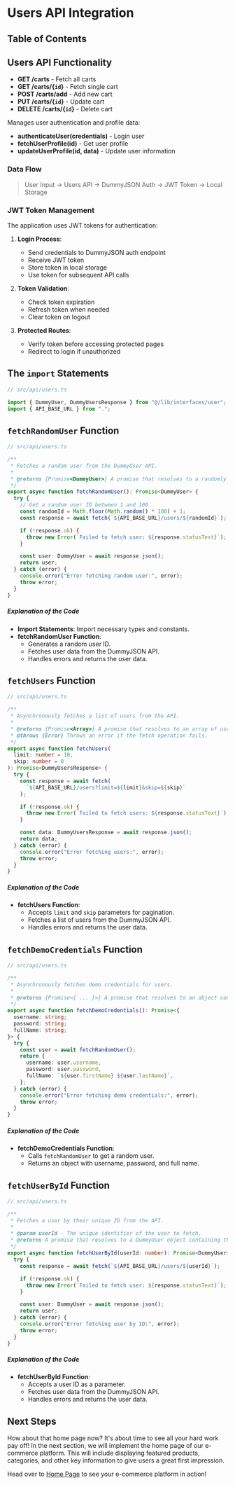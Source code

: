 
# Users API Integration

## Table of Contents

## Users API Functionality

- **GET /carts** - Fetch all carts
- **GET /carts/{`id`}** - Fetch single cart
- **POST /carts/add** - Add new cart
- **PUT /carts/{`id`}** - Update cart
- **DELETE /carts/{`id`}** - Delete cart

Manages user authentication and profile data:

- **authenticateUser(credentials)** - Login user
- **fetchUserProfile(id)** - Get user profile
- **updateUserProfile(id, data)** - Update user information

### Data Flow

> User Input → Users API → DummyJSON Auth → JWT Token → Local Storage

### JWT Token Management

The application uses JWT tokens for authentication:

1. **Login Process**:

   - Send credentials to DummyJSON auth endpoint
   - Receive JWT token
   - Store token in local storage
   - Use token for subsequent API calls

2. **Token Validation**:

   - Check token expiration
   - Refresh token when needed
   - Clear token on logout

3. **Protected Routes**:
   - Verify token before accessing protected pages
   - Redirect to login if unauthorized

## The `import` Statements

```typescript
// src/api/users.ts

import { DummyUser, DummyUsersResponse } from "@/lib/interfaces/user";
import { API_BASE_URL } from ".";
```

## `fetchRandomUser` Function

```typescript
// src/api/users.ts

/**
 * Fetches a random user from the DummyUser API.
 *
 * @returns {Promise<DummyUser>} A promise that resolves to a randomly selected DummyUser object.
 */
export async function fetchRandomUser(): Promise<DummyUser> {
  try {
    // Get a random user ID between 1 and 100
    const randomId = Math.floor(Math.random() * 100) + 1;
    const response = await fetch(`${API_BASE_URL}/users/${randomId}`);

    if (!response.ok) {
      throw new Error(`Failed to fetch user: ${response.statusText}`);
    }

    const user: DummyUser = await response.json();
    return user;
  } catch (error) {
    console.error("Error fetching random user:", error);
    throw error;
  }
}
```

##### Explanation of the Code

- **Import Statements**: Import necessary types and constants.
- **fetchRandomUser Function**:
  - Generates a random user ID.
  - Fetches user data from the DummyJSON API.
  - Handles errors and returns the user data.

<BackToTop />

## `fetchUsers` Function

```typescript
// src/api/users.ts

/**
 * Asynchronously fetches a list of users from the API.
 *
 * @returns {Promise<Array>} A promise that resolves to an array of user objects.
 * @throws {Error} Throws an error if the fetch operation fails.
 */
export async function fetchUsers(
  limit: number = 10,
  skip: number = 0
): Promise<DummyUsersResponse> {
  try {
    const response = await fetch(
      `${API_BASE_URL}/users?limit=${limit}&skip=${skip}`
    );

    if (!response.ok) {
      throw new Error(`Failed to fetch users: ${response.statusText}`);
    }

    const data: DummyUsersResponse = await response.json();
    return data;
  } catch (error) {
    console.error("Error fetching users:", error);
    throw error;
  }
}
```

##### Explanation of the Code

- **fetchUsers Function**:
  - Accepts `limit` and `skip` parameters for pagination.
  - Fetches a list of users from the DummyJSON API.
  - Handles errors and returns the user data.

<BackToTop />

## `fetchDemoCredentials` Function

```typescript
// src/api/users.ts

/**
 * Asynchronously fetches demo credentials for users.
 *
 * @returns {Promise<{ ... }>} A promise that resolves to an object containing demo credentials.
 */
export async function fetchDemoCredentials(): Promise<{
  username: string;
  password: string;
  fullName: string;
}> {
  try {
    const user = await fetchRandomUser();
    return {
      username: user.username,
      password: user.password,
      fullName: `${user.firstName} ${user.lastName}`,
    };
  } catch (error) {
    console.error("Error fetching demo credentials:", error);
    throw error;
  }
}
```

##### Explanation of the Code

- **fetchDemoCredentials Function**:
  - Calls `fetchRandomUser` to get a random user.
  - Returns an object with username, password, and full name.

<BackToTop />

## `fetchUserById` Function

```typescript
// src/api/users.ts

/**
 * Fetches a user by their unique ID from the API.
 *
 * @param userId - The unique identifier of the user to fetch.
 * @returns A promise that resolves to a DummyUser object containing the user's data.
 */
export async function fetchUserById(userId: number): Promise<DummyUser> {
  try {
    const response = await fetch(`${API_BASE_URL}/users/${userId}`);

    if (!response.ok) {
      throw new Error(`Failed to fetch user: ${response.statusText}`);
    }

    const user: DummyUser = await response.json();
    return user;
  } catch (error) {
    console.error("Error fetching user by ID:", error);
    throw error;
  }
}
```

##### Explanation of the Code

- **fetchUserById Function**:
  - Accepts a user ID as a parameter.
  - Fetches user data from the DummyJSON API.
  - Handles errors and returns the user data.

<BackToTop />

## Next Steps

How about that home page now? It's about time to see all your hard work pay off! In the next section, we will implement the home page of our e-commerce platform. This will include displaying featured products, categories, and other key information to give users a great first impression.

Head over to [Home Page](/ecommerce-platform/creating-the-pages/home-page) to see your e-commerce platform in action!

